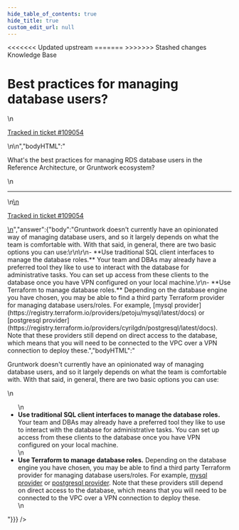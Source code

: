 ```yaml
---
hide_table_of_contents: true
hide_title: true
custom_edit_url: null
---
```



<head>
<<<<<<< Updated upstream
  <link rel="canonical" href="https://github.com/tnn-gruntwork-io/knowledge-base/discussions/519" />
=======
  <link rel="canonical" href="https://github.com/tnn-gruntwork-io/knowledge-base/discussions/519" />
>>>>>>> Stashed changes
</head>

<CenterLayout>
<span className="searchCategory">Knowledge Base</span>
<h1>Best practices for managing database users?</h1>
<GitHub discussion={{"id":"D_kwDOF8slf84AQMUA","number":519,"author":{"login":"yorinasub17"},"title":"Best practices for managing database users?","body":"\nWhat's the best practices for managing RDS database users in the Reference Architecture, or Gruntwork ecosystem?\n\n---\n\n<ins datetime=\"2022-07-25T18:57:24Z\">\n  <p><a href=\"https://support.gruntwork.io/hc/requests/109054\">Tracked in ticket #109054</a></p>\n</ins>\n","bodyHTML":"<p dir=\"auto\">What's the best practices for managing RDS database users in the Reference Architecture, or Gruntwork ecosystem?</p>\n<hr>\n<ins datetime=\"2022-07-25T18:57:24Z\">\n  <p dir=\"auto\"><a href=\"https://support.gruntwork.io/hc/requests/109054\" rel=\"nofollow\">Tracked in ticket #109054</a></p>\n</ins>","answer":{"body":"Gruntwork doesn't currently have an opinionated way of managing database users, and so it largely depends on what the team is comfortable with. With that said, in general, there are two basic options you can use:\r\n\r\n- **Use traditional SQL client interfaces to manage the database roles.** Your team and DBAs may already have a preferred tool they like to use to interact with the database for administrative tasks. You can set up access from these clients to the database once you have VPN configured on your local machine.\r\n- **Use Terraform to manage database roles.** Depending on the database engine you have chosen, you may be able to find a third party Terraform provider for managing database users/roles. For example, [mysql provider](https://registry.terraform.io/providers/petoju/mysql/latest/docs) or [postgresql provider](https://registry.terraform.io/providers/cyrilgdn/postgresql/latest/docs). Note that these providers still depend on direct access to the database, which means that you will need to be connected to the VPC over a VPN connection to deploy these.","bodyHTML":"<p dir=\"auto\">Gruntwork doesn't currently have an opinionated way of managing database users, and so it largely depends on what the team is comfortable with. With that said, in general, there are two basic options you can use:</p>\n<ul dir=\"auto\">\n<li><strong>Use traditional SQL client interfaces to manage the database roles.</strong> Your team and DBAs may already have a preferred tool they like to use to interact with the database for administrative tasks. You can set up access from these clients to the database once you have VPN configured on your local machine.</li>\n<li><strong>Use Terraform to manage database roles.</strong> Depending on the database engine you have chosen, you may be able to find a third party Terraform provider for managing database users/roles. For example, <a href=\"https://registry.terraform.io/providers/petoju/mysql/latest/docs\" rel=\"nofollow\">mysql provider</a> or <a href=\"https://registry.terraform.io/providers/cyrilgdn/postgresql/latest/docs\" rel=\"nofollow\">postgresql provider</a>. Note that these providers still depend on direct access to the database, which means that you will need to be connected to the VPC over a VPN connection to deploy these.</li>\n</ul>"}}} />

</CenterLayout>
  

<!-- ##DOCS-SOURCER-START
{
  "sourcePlugin": "github-discussions",
  "hash": "1e0eb6580bca2576ed0932e686f15e3a"
}
##DOCS-SOURCER-END -->
